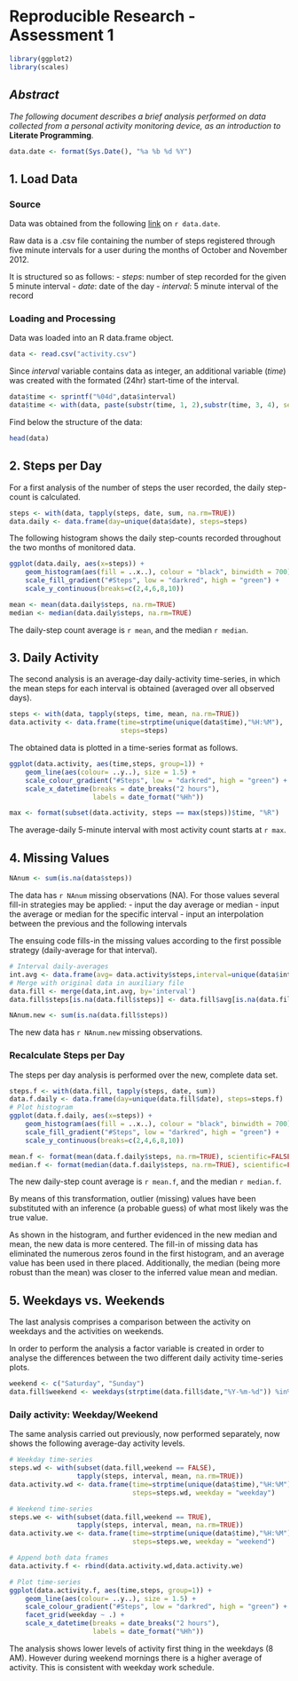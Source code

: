 Reproducible Research - Assessment 1
====================================

```r
library(ggplot2)
library(scales)
```

## *Abstract*

*The following document describes a brief analysis performed on data collected
from a personal activity monitoring device, as an introduction to* **Literate
Programming**.  

```r
data.date <- format(Sys.Date(), "%a %b %d %Y")
```
  
  
## 1. Load Data

### Source
Data was obtained from the following [link][1] on `r data.date`.  

Raw data is a .csv file containing the number of steps registered through five
minute intervals for a user during the months of October and November 2012.  

It is structured so as follows:
- *steps*: number of step recorded for the given 5 minute interval
- *date*: date of the day
- *interval*: 5 minute interval of the record

[1]: https://d396qusza40orc.cloudfront.net/repdata%2Fdata%2Factivity.zip "link"

### Loading and Processing

Data was loaded into an R data.frame object.
```r
data <- read.csv("activity.csv")
```

Since *interval* variable contains data as integer, an additional variable 
(*time*) was created with the formated (24hr) start-time of the interval.
```r
data$time <- sprintf("%04d",data$interval)
data$time <- with(data, paste(substr(time, 1, 2),substr(time, 3, 4), sep=":"))
```

Find below the structure of the data:
```r
head(data)
```
  
  
## 2. Steps per Day

For a first analysis of the number of steps the user recorded, the daily
step-count is calculated.
```r
steps <- with(data, tapply(steps, date, sum, na.rm=TRUE))
data.daily <- data.frame(day=unique(data$date), steps=steps)
```

The following histogram shows the daily step-counts recorded throughout the two months of monitored data.
```r
ggplot(data.daily, aes(x=steps)) + 
    geom_histogram(aes(fill = ..x..), colour = "black", binwidth = 700) +
    scale_fill_gradient("#Steps", low = "darkred", high = "green") +
    scale_y_continuous(breaks=c(2,4,6,8,10))
```


```r
mean <- mean(data.daily$steps, na.rm=TRUE)
median <- median(data.daily$steps, na.rm=TRUE)
```
The daily-step count average is `r mean`, and the median `r median`.
  

## 3. Daily Activity

The second analysis is an average-day daily-activity time-series, in which
the mean steps for each interval is obtained (averaged over all observed days).
```r
steps <- with(data, tapply(steps, time, mean, na.rm=TRUE))
data.activity <- data.frame(time=strptime(unique(data$time),"%H:%M"),
                            steps=steps)
```

The obtained data is plotted in a time-series format as follows.
```r
ggplot(data.activity, aes(time,steps, group=1)) +
    geom_line(aes(colour= ..y..), size = 1.5) +
    scale_colour_gradient("#Steps", low = "darkred", high = "green") +
    scale_x_datetime(breaks = date_breaks("2 hours"),
                     labels = date_format("%Hh"))
```


```r
max <- format(subset(data.activity, steps == max(steps))$time, "%R")
```
The average-daily 5-minute interval with most activity count starts at `r max`.
  

## 4. Missing Values

```r
NAnum <- sum(is.na(data$steps))
```
The data has `r NAnum` missing observations (NA). For those values several
fill-in strategies may be applied:
- input the day average or median
- input the average or median for the specific interval
- input an interpolation between the previous and the following intervals  

The ensuing code fills-in the missing values according to the first possible
strategy (daily-average for that interval).
```r
# Interval daily-averages
int.avg <- data.frame(avg= data.activity$steps,interval=unique(data$interval))
# Merge with original data in auxiliary file
data.fill <- merge(data,int.avg, by='interval')
data.fill$steps[is.na(data.fill$steps)] <- data.fill$avg[is.na(data.fill$steps)]
```


```r
NAnum.new <- sum(is.na(data.fill$steps))
```
The new data has `r NAnum.new` missing observations.

### Recalculate Steps per Day

The steps per day analysis is performed over the new, complete data set. 
```r
steps.f <- with(data.fill, tapply(steps, date, sum))
data.f.daily <- data.frame(day=unique(data.fill$date), steps=steps.f)
# Plot histogram
ggplot(data.f.daily, aes(x=steps)) + 
    geom_histogram(aes(fill = ..x..), colour = "black", binwidth = 700) +
    scale_fill_gradient("#Steps", low = "darkred", high = "green") +
    scale_y_continuous(breaks=c(2,4,6,8,10))
```


```r
mean.f <- format(mean(data.f.daily$steps, na.rm=TRUE), scientific=FALSE)
median.f <- format(median(data.f.daily$steps, na.rm=TRUE), scientific=FALSE)
```
The new daily-step count average is `r mean.f`, and the median `r median.f`.  

By means of this transformation, outlier (missing) values have been substituted
with an inference (a probable guess) of what most likely was the true value.  
  
As shown in the histogram, and further evidenced in the new median and mean, the
new data is more centered. The fill-in of missing data has eliminated the
numerous zeros found in the first histogram, and an average value has been
used in there placed. Additionally, the median (being more robust than the
mean) was closer to the inferred value mean and median.  


## 5. Weekdays vs. Weekends

The last analysis comprises a comparison between the activity on weekdays and
the activities on weekends.  

In order to perform the analysis a factor variable is created in order to
analyse the differences between the two different daily activity time-series
plots.

```r
weekend <- c("Saturday", "Sunday")
data.fill$weekend <- weekdays(strptime(data.fill$date,"%Y-%m-%d")) %in% weekend
```

### Daily activity: Weekday/Weekend

The same analysis carried out previously, now performed separately, now shows
the following average-day activity levels.
```r
# Weekday time-series
steps.wd <- with(subset(data.fill,weekend == FALSE),
                 tapply(steps, interval, mean, na.rm=TRUE))
data.activity.wd <- data.frame(time=strptime(unique(data$time),"%H:%M"),
                               steps=steps.wd, weekday = "weekday")

# Weekend time-series
steps.we <- with(subset(data.fill,weekend == TRUE),
                 tapply(steps, interval, mean, na.rm=TRUE))
data.activity.we <- data.frame(time=strptime(unique(data$time),"%H:%M"),
                               steps=steps.we, weekday = "weekend")

# Append both data frames
data.activity.f <- rbind(data.activity.wd,data.activity.we)

# Plot time-series
ggplot(data.activity.f, aes(time,steps, group=1)) +
    geom_line(aes(colour= ..y..), size = 1.5) +
    scale_colour_gradient("#Steps", low = "darkred", high = "green") +
    facet_grid(weekday ~ .) +
    scale_x_datetime(breaks = date_breaks("2 hours"),
                     labels = date_format("%Hh"))
```

The analysis shows lower levels of activity first thing in the weekdays (8 AM).
However during weekend mornings there is a higher average of activity. This is
consistent with weekday work schedule.  
  